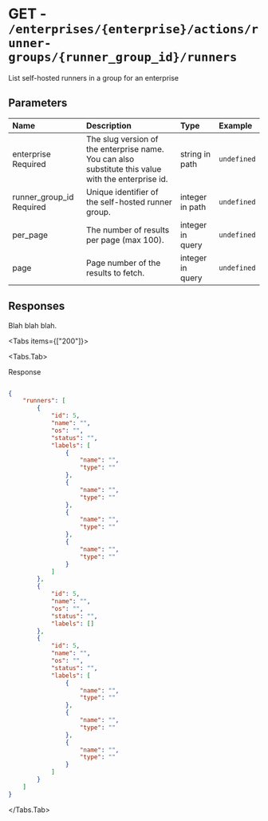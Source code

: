 
# GET - `/enterprises/{enterprise}/actions/runner-groups/{runner_group_id}/runners`

List self-hosted runners in a group for an enterprise

## Parameters

| Name | Description | Type | Example |
| :---- | :---- | :---- | :---- |
| enterprise <span class="bg-blue-100 text-blue-800 text-xs font-medium me-2 px-2.5 py-0.5 rounded dark:bg-blue-900 dark:text-blue-300">Required</span> | The slug version of the enterprise name. You can also substitute this value with the enterprise id. | string in path | `undefined` |
| runner_group_id <span class="bg-blue-100 text-blue-800 text-xs font-medium me-2 px-2.5 py-0.5 rounded dark:bg-blue-900 dark:text-blue-300">Required</span> | Unique identifier of the self-hosted runner group. | integer in path | `undefined` |
| per_page  | The number of results per page (max 100). | integer in query | `undefined` |
| page  | Page number of the results to fetch. | integer in query | `undefined` |

## Responses

Blah blah blah.

<Tabs items={["200"]}>

<Tabs.Tab>

Response

```json

{
    "runners": [
        {
            "id": 5,
            "name": "",
            "os": "",
            "status": "",
            "labels": [
                {
                    "name": "",
                    "type": ""
                },
                {
                    "name": "",
                    "type": ""
                },
                {
                    "name": "",
                    "type": ""
                },
                {
                    "name": "",
                    "type": ""
                }
            ]
        },
        {
            "id": 5,
            "name": "",
            "os": "",
            "status": "",
            "labels": []
        },
        {
            "id": 5,
            "name": "",
            "os": "",
            "status": "",
            "labels": [
                {
                    "name": "",
                    "type": ""
                },
                {
                    "name": "",
                    "type": ""
                },
                {
                    "name": "",
                    "type": ""
                }
            ]
        }
    ]
}

```

</Tabs.Tab>

</Tabs>